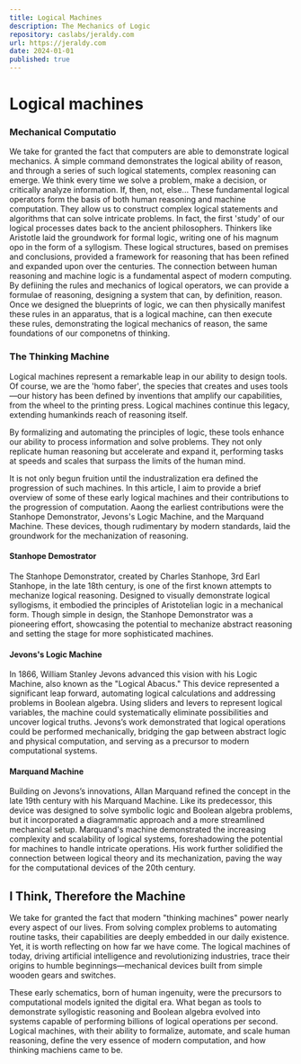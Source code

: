 ```yaml
---
title: Logical Machines
description: The Mechanics of Logic
repository: caslabs/jeraldy.com
url: https://jeraldy.com
date: 2024-01-01
published: true
---
```


# Logical machines

### Mechanical Computatio

We take for granted the fact that computers are able to demonstrate logical mechanics. A simple command demonstrates the logical ability of reason, and through a series of such logical statements, complex reasoning can emerge.
We think every time we solve a problem, make a decision, or critically analyze information. If, then, not, else... These fundamental logical operators form the basis of both human reasoning and machine computation. They allow us to construct complex logical statements and algorithms that can solve intricate problems.
In fact, the first 'study' of our logical processes dates back to the ancient philosophers. Thinkers like Aristotle laid the groundwork for formal logic, writing one of his magnum opo in the form of a syllogism. These logical structures, based on premises and conclusions, provided a framework for reasoning that has been refined and expanded upon over the centuries.
The connection between human reasoning and machine logic is a fundamental aspect of modern computing. By defiining the rules and mechanics of logical operators, we can provide a formulae of reasoning, designing a system that can, by definition, reason.
Once we designed the blueprints of logic, we can then physically manifest these rules in an apparatus, that is a logical machine, can then execute these rules, demonstrating the logical mechanics of reason, the same foundations of our componetns of thinking.

### The Thinking Machine

Logical machines represent a remarkable leap in our ability to design tools. Of course, we are the 'homo faber', the species that creates and uses tools—our history has been defined by inventions that amplify our capabilities, from the wheel to the printing press. Logical machines continue this legacy, extending humankinds reach of reasoning itself.

By formalizing and automating the principles of logic, these tools enhance our ability to process information and solve problems.
They not only replicate human reasoning but accelerate and expand it, performing tasks at speeds and scales that surpass the limits of the human mind.

It is not only begun fruition until the industralization era defined the progression of such machines. In this article, I aim to provide a brief overview of some of these early logical machines and their contributions to the progression of computation.
Aaong the earliest contributions were the Stanhope Demonstrator, Jevons's Logic Machine, and the Marquand Machine. These devices, though rudimentary by modern standards, laid the groundwork for the mechanization of reasoning.

#### Stanhope Demostrator

The Stanhope Demonstrator, created by Charles Stanhope, 3rd Earl Stanhope, in the late 18th century, is one of the first known attempts to mechanize logical reasoning. Designed to visually demonstrate logical syllogisms, it embodied the principles of Aristotelian logic in a mechanical form. Though simple in design, the Stanhope Demonstrator was a pioneering effort, showcasing the potential to mechanize abstract reasoning and setting the stage for more sophisticated machines.

#### Jevons's Logic Machine

In 1866, William Stanley Jevons advanced this vision with his Logic Machine, also known as the "Logical Abacus." This device represented a significant leap forward, automating logical calculations and addressing problems in Boolean algebra. Using sliders and levers to represent logical variables, the machine could systematically eliminate possibilities and uncover logical truths. Jevons’s work demonstrated that logical operations could be performed mechanically, bridging the gap between abstract logic and physical computation, and serving as a precursor to modern computational systems.

#### Marquand Machine

Building on Jevons’s innovations, Allan Marquand refined the concept in the late 19th century with his Marquand Machine. Like its predecessor, this device was designed to solve symbolic logic and Boolean algebra problems, but it incorporated a diagrammatic approach and a more streamlined mechanical setup. Marquand's machine demonstrated the increasing complexity and scalability of logical systems, foreshadowing the potential for machines to handle intricate operations. His work further solidified the connection between logical theory and its mechanization, paving the way for the computational devices of the 20th century.


## I Think, Therefore the Machine

We take for granted the fact that modern "thinking machines" power nearly every aspect of our lives. From solving complex problems to automating routine tasks, their capabilities are deeply embedded in our daily existence. Yet, it is worth reflecting on how far we have come. The logical machines of today, driving artificial intelligence and revolutionizing industries, trace their origins to humble beginnings—mechanical devices built from simple wooden gears and switches.

These early schematics, born of human ingenuity, were the precursors to computational models ignited the digital era. What began as tools to demonstrate syllogistic reasoning and Boolean algebra evolved into systems capable of performing billions of logical operations per second. Logical machines, with their ability to formalize, automate, and scale human reasoning, define the very essence of modern computation, and how
thinking machiens came to be.
